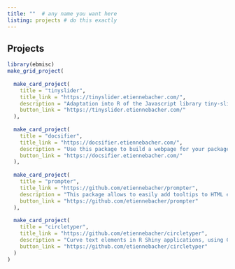 ```yaml
---
title: ""  # any name you want here
listing: projects # do this exactly
---
```


## Projects

```r
library(ebmisc)
make_grid_project(
  
  make_card_project(
    title = "tinyslider",
    title_link = "https://tinyslider.etiennebacher.com/",
    description = "Adaptation into R of the Javascript library tiny-slider.js. This package creates carousels in interactive environments, such as R Shiny.",
    button_link = "https://tinyslider.etiennebacher.com/"
  ),
  
  make_card_project(
    title = "docsifier",
    title_link = "https://docsifier.etiennebacher.com/",
    description = "Use this package to build a webpage for your package/project documentation. It is the adaptation of docsify.js.",
    button_link = "https://docsifier.etiennebacher.com/"
  ),
  
  make_card_project(
    title = "prompter",
    title_link = "https://github.com/etiennebacher/prompter",
    description = "This package allows to easily add tooltips to HTML elements in R Shiny applications. It uses hint.css under the hood.",
    button_link = "https://github.com/etiennebacher/prompter"
  ),
  
  make_card_project(
    title = "circletyper",
    title_link = "https://github.com/etiennebacher/circletyper",
    description = "Curve text elements in R Shiny applications, using Circletype.js.",
    button_link = "https://github.com/etiennebacher/circletyper"
  )
)
```